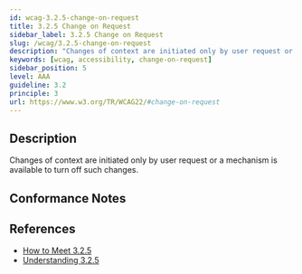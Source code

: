 ```yaml
---
id: wcag-3.2.5-change-on-request
title: 3.2.5 Change on Request
sidebar_label: 3.2.5 Change on Request
slug: /wcag/3.2.5-change-on-request
description: "Changes of context are initiated only by user request or a mechanism is available to turn off such changes."
keywords: [wcag, accessibility, change-on-request]
sidebar_position: 5
level: AAA
guideline: 3.2
principle: 3
url: https://www.w3.org/TR/WCAG22/#change-on-request
---
```


## Description

Changes of context are initiated only by user request or a mechanism is available to turn off such changes.

## Conformance Notes

<Project name="ads">
  <Unknown></Unknown>
</Project>

<Project name="scix">
  <Support></Support>
</Project>

## References

- [How to Meet 3.2.5](https://www.w3.org/WAI/WCAG22/quickref/#change-on-request)
- [Understanding 3.2.5](https://www.w3.org/WAI/WCAG22/Understanding/change-on-request.html)


